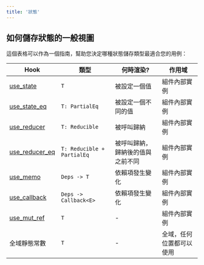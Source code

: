 ```yaml
---
title: '狀態'
---
```


## 如何儲存狀態的一般視圖

這個表格可以作為一個指南，幫助您決定哪種狀態儲存類型最適合您的用例：

| Hook             | 類型                       | 何時渲染?                        | 作用域                   |
| ---------------- | -------------------------- | -------------------------------- | ------------------------ |
| [use_state]      | `T`                        | 被設定一個值                     | 組件內部實例             |
| [use_state_eq]   | `T: PartialEq`             | 被設定一個不同的值               | 組件內部實例             |
| [use_reducer]    | `T: Reducible`             | 被呼叫歸納                       | 組件內部實例             |
| [use_reducer_eq] | `T: Reducible + PartialEq` | 被呼叫歸納，歸納後的值與之前不同 | 組件內部實例             |
| [use_memo]       | `Deps -> T`                | 依賴項發生變化                   | 組件內部實例             |
| [use_callback]   | `Deps -> Callback<E>`      | 依賴項發生變化                   | 組件內部實例             |
| [use_mut_ref]    | `T`                        | -                                | 組件內部實例             |
| 全域靜態常數     | `T`                        | -                                | 全域，任何位置都可以使用 |

[use_state]: https://yew-rs-api.web.app/next/yew/functional/fn.use_state.html
[use_state_eq]: https://yew-rs-api.web.app/next/yew/functional/fn.use_state_eq.html
[use_reducer]: https://yew-rs-api.web.app/next/yew/functional/fn.use_reducer.html
[use_reducer_eq]: https://yew-rs-api.web.app/next/yew/functional/fn.use_reducer_eq.html
[use_memo]: https://yew-rs-api.web.app/next/yew/functional/fn.use_memo.html
[use_callback]: https://yew-rs-api.web.app/next/yew/functional/fn.use_callback.html
[use_mut_ref]: https://yew-rs-api.web.app/next/yew/functional/fn.use_mut_ref.html
